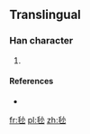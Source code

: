 ==Translingual==

===Han character===
{{Han char|rn=82|rad=毛|as=03|sn=7|four=|canj=竹山火 (HUF), X竹山火 (XHUF)}}

# {{defn|Han|sort=毛03}}

====References====
* {{Han ref|kx=0592.061|hdz=31995.041|uh=6BDC|ud=27612}}

[[fr:毜]]
[[pl:毜]]
[[zh:毜]]
